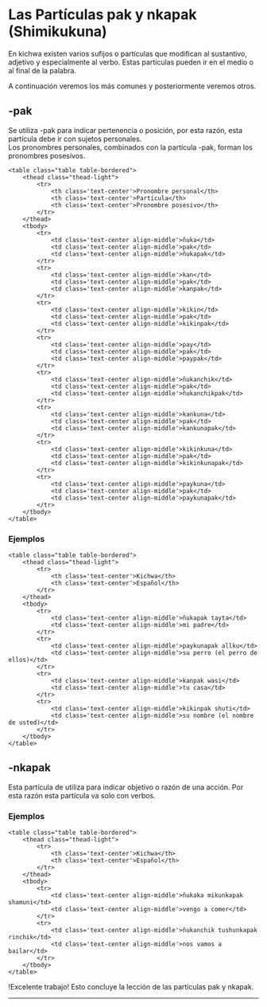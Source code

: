 
# Las Partículas pak y nkapak (Shimikukuna)
 
En kichwa existen varios sufijos o partículas que modifican al sustantivo, 
adjetivo y especialmente al verbo. Estas partículas pueden ir en el medio o al 
final de la palabra.

A  continuación veremos los más comunes y posteriormente veremos otros.

## -pak

Se utiliza -pak para indicar pertenencia o posición, por esta razón, esta 
partícula debe ir con sujetos personales.  
Los pronombres personales, combinados con la partícula -pak, forman los 
pronombres posesivos.


    <table class="table table-bordered">
        <thead class="thead-light">
            <tr>
                <th class='text-center'>Pronombre personal</th>
                <th class='text-center'>Partícula</th>
                <th class='text-center'>Pronombre posesivo</th>                
            </tr>
        </thead>
        <tbody>
            <tr>
                <td class='text-center align-middle'>ñuka</td>
                <td class='text-center align-middle'>pak</td>
                <td class='text-center align-middle'>ñukapak</td>                
            </tr>
            <tr>
                <td class='text-center align-middle'>kan</td>
                <td class='text-center align-middle'>pak</td>
                <td class='text-center align-middle'>kanpak</td>               
            </tr>
            <tr>
                <td class='text-center align-middle'>kikin</td>
                <td class='text-center align-middle'>pak</td>
                <td class='text-center align-middle'>kikinpak</td>               
            </tr>
            <tr>
                <td class='text-center align-middle'>pay</td>
                <td class='text-center align-middle'>pak</td>
                <td class='text-center align-middle'>paypak</td>                
            </tr>
            <tr>
                <td class='text-center align-middle'>ñukanchik</td>
                <td class='text-center align-middle'>pak</td>
                <td class='text-center align-middle'>ñukanchikpak</td>                
            </tr>
            <tr>
                <td class='text-center align-middle'>kankuna</td>
                <td class='text-center align-middle'>pak</td>
                <td class='text-center align-middle'>kankunapak</td>                
            </tr>
            <tr>
                <td class='text-center align-middle'>kikinkuna</td>
                <td class='text-center align-middle'>pak</td>
                <td class='text-center align-middle'>kikinkunapak</td>                
            </tr>
            <tr>
                <td class='text-center align-middle'>paykuna</td>
                <td class='text-center align-middle'>pak</td>
                <td class='text-center align-middle'>paykunapak</td>                
            </tr>           
        </tbody>
    </table>

### Ejemplos
    <table class="table table-bordered">
        <thead class="thead-light">
            <tr>
                <th class='text-center'>Kichwa</th>
                <th class='text-center'>Español</th>                               
            </tr>
        </thead>
        <tbody>
            <tr>
                <td class='text-center align-middle'>ñukapak tayta</td>
                <td class='text-center align-middle'>mi padre</td>                                
            </tr>
            <tr>
                <td class='text-center align-middle'>paykunapak allku</td>
                <td class='text-center align-middle'>su perro (el perro de ellos)</td>                           
            </tr>
            <tr>
                <td class='text-center align-middle'>kanpak wasi</td>
                <td class='text-center align-middle'>tu casa</td>                              
            </tr>
            <tr>
                <td class='text-center align-middle'>kikinpak shuti</td>
                <td class='text-center align-middle'>su nombre (el nombre de usted)</td>                              
            </tr>                   
        </tbody>
    </table>

## -nkapak
Esta partícula de utiliza para indicar objetivo o razón de una acción. Por esta razón esta partícula va solo con verbos. 

### Ejemplos
    <table class="table table-bordered">
        <thead class="thead-light">
            <tr>
                <th class='text-center'>Kichwa</th>
                <th class='text-center'>Español</th>                               
            </tr>
        </thead>
        <tbody>
            <tr>
                <td class='text-center align-middle'>ñukaka mikunkapak shamuni</td>
                <td class='text-center align-middle'>vengo a comer</td>                                
            </tr>
            <tr>
                <td class='text-center align-middle'>ñukanchik tushunkapak rinchik</td>
                <td class='text-center align-middle'>nos vamos a bailar</td>                           
            </tr>                              
        </tbody>
    </table>

!Excelente trabajo! Esto concluye la lección de las particulas pak y nkapak.

<hr />
<MiniTestForm lecture="grammar-1" />
